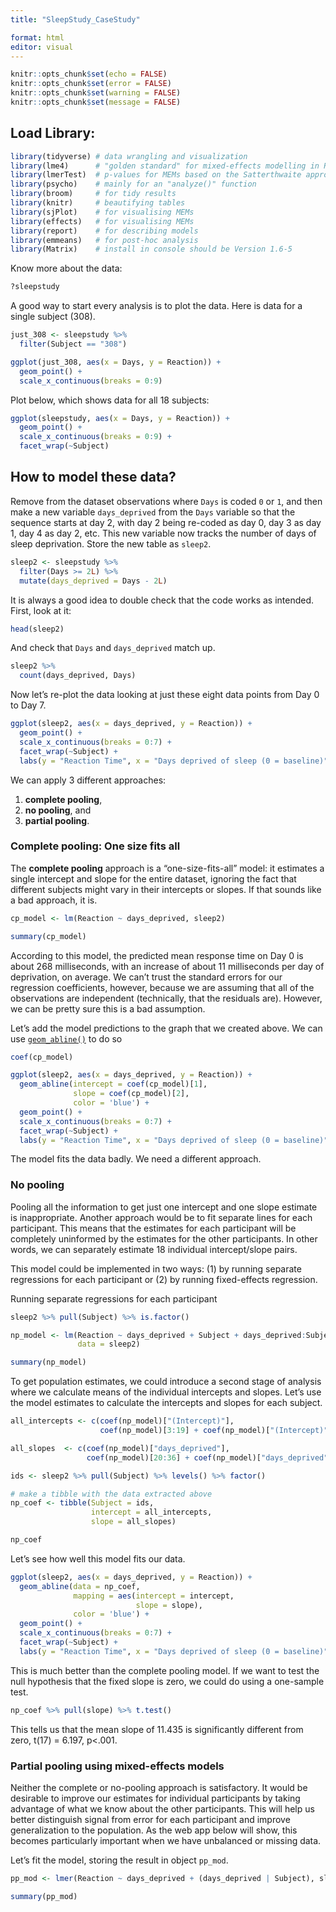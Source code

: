 ```yaml
---
title: "SleepStudy_CaseStudy"

format: html
editor: visual
---
```


```r

knitr::opts_chunk$set(echo = FALSE)
knitr::opts_chunk$set(error = FALSE)
knitr::opts_chunk$set(warning = FALSE)
knitr::opts_chunk$set(message = FALSE)

```

## Load Library:

```r
library(tidyverse) # data wrangling and visualization
library(lme4)      # "golden standard" for mixed-effects modelling in R (no p-values)
library(lmerTest)  # p-values for MEMs based on the Satterthwaite approximation
library(psycho)    # mainly for an "analyze()" function
library(broom)     # for tidy results
library(knitr)     # beautifying tables
library(sjPlot)    # for visualising MEMs
library(effects)   # for visualising MEMs
library(report)    # for describing models
library(emmeans)   # for post-hoc analysis
library(Matrix)    # install in console should be Version 1.6-5
```

Know more about the data:

```r
?sleepstudy
```

A good way to start every analysis is to plot the data. Here is data for a single subject (308).

```r
just_308 <- sleepstudy %>%
  filter(Subject == "308")

ggplot(just_308, aes(x = Days, y = Reaction)) +
  geom_point() +
  scale_x_continuous(breaks = 0:9)
```

Plot below, which shows data for all 18 subjects:

```r
ggplot(sleepstudy, aes(x = Days, y = Reaction)) +
  geom_point() +
  scale_x_continuous(breaks = 0:9) +
  facet_wrap(~Subject)
```

## **How to model these data?**

Remove from the dataset observations where `Days` is coded `0` or `1`, and then make a new variable `days_deprived` from the `Days` variable so that the sequence starts at day 2, with day 2 being re-coded as day 0, day 3 as day 1, day 4 as day 2, etc. This new variable now tracks the number of days of sleep deprivation. Store the new table as `sleep2`.

```r
sleep2 <- sleepstudy %>%
  filter(Days >= 2L) %>%
  mutate(days_deprived = Days - 2L)
```

It is always a good idea to double check that the code works as intended. First, look at it:

```r
head(sleep2)
```

And check that `Days` and `days_deprived` match up.

```r
sleep2 %>%
  count(days_deprived, Days)
```

Now let's re-plot the data looking at just these eight data points from Day 0 to Day 7.

```r
ggplot(sleep2, aes(x = days_deprived, y = Reaction)) +
  geom_point() +
  scale_x_continuous(breaks = 0:7) +
  facet_wrap(~Subject) +
  labs(y = "Reaction Time", x = "Days deprived of sleep (0 = baseline)")
```

We can apply 3 different approaches:

1.  **complete pooling**, 
2.  **no pooling**, and 
3.  **partial pooling**.

### **Complete pooling: One size fits all**

The **complete pooling** approach is a "one-size-fits-all" model: it estimates a single intercept and slope for the entire dataset, ignoring the fact that different subjects might vary in their intercepts or slopes. If that sounds like a bad approach, it is.

```r
cp_model <- lm(Reaction ~ days_deprived, sleep2)

summary(cp_model)
```

According to this model, the predicted mean response time on Day 0 is about 268 milliseconds, with an increase of about 11 milliseconds per day of deprivation, on average. We can't trust the standard errors for our regression coefficients, however, because we are assuming that all of the observations are independent (technically, that the residuals are). However, we can be pretty sure this is a bad assumption.

Let's add the model predictions to the graph that we created above. We can use [`geom_abline()`](https://ggplot2.tidyverse.org/reference/geom_abline.html) to do so

```r
coef(cp_model)
```

```r
ggplot(sleep2, aes(x = days_deprived, y = Reaction)) +
  geom_abline(intercept = coef(cp_model)[1],
              slope = coef(cp_model)[2],
              color = 'blue') +
  geom_point() +
  scale_x_continuous(breaks = 0:7) +
  facet_wrap(~Subject) +
  labs(y = "Reaction Time", x = "Days deprived of sleep (0 = baseline)")
```

The model fits the data badly. We need a different approach.

### **No pooling**

Pooling all the information to get just one intercept and one slope estimate is inappropriate. Another approach would be to fit separate lines for each participant. This means that the estimates for each participant will be completely uninformed by the estimates for the other participants. In other words, we can separately estimate 18 individual intercept/slope pairs.

This model could be implemented in two ways: (1) by running separate regressions for each participant or (2) by running fixed-effects regression.

Running separate regressions for each participant

```r
sleep2 %>% pull(Subject) %>% is.factor()
```

```r
np_model <- lm(Reaction ~ days_deprived + Subject + days_deprived:Subject,
               data = sleep2)

summary(np_model)
```

To get population estimates, we could introduce a second stage of analysis where we calculate means of the individual intercepts and slopes. Let's use the model estimates to calculate the intercepts and slopes for each subject.

```r
all_intercepts <- c(coef(np_model)["(Intercept)"],
                    coef(np_model)[3:19] + coef(np_model)["(Intercept)"])

all_slopes  <- c(coef(np_model)["days_deprived"],
                 coef(np_model)[20:36] + coef(np_model)["days_deprived"])

ids <- sleep2 %>% pull(Subject) %>% levels() %>% factor()

# make a tibble with the data extracted above
np_coef <- tibble(Subject = ids,
                  intercept = all_intercepts,
                  slope = all_slopes)

np_coef
```

Let's see how well this model fits our data.

```r
ggplot(sleep2, aes(x = days_deprived, y = Reaction)) +
  geom_abline(data = np_coef,
              mapping = aes(intercept = intercept,
                            slope = slope),
              color = 'blue') +
  geom_point() +
  scale_x_continuous(breaks = 0:7) +
  facet_wrap(~Subject) +
  labs(y = "Reaction Time", x = "Days deprived of sleep (0 = baseline)")
```

This is much better than the complete pooling model. If we want to test the null hypothesis that the fixed slope is zero, we could do using a one-sample test.

```r
np_coef %>% pull(slope) %>% t.test()
```

This tells us that the mean slope of 11.435 is significantly different from zero, t(17) = 6.197, p<.001.

### **Partial pooling using mixed-effects models**

Neither the complete or no-pooling approach is satisfactory. It would be desirable to improve our estimates for individual participants by taking advantage of what we know about the other participants. This will help us better distinguish signal from error for each participant and improve generalization to the population. As the web app below will show, this becomes particularly important when we have unbalanced or missing data.

Let's fit the model, storing the result in object `pp_mod`.

```r
pp_mod <- lmer(Reaction ~ days_deprived + (days_deprived | Subject), sleep2)

summary(pp_mod)
```
